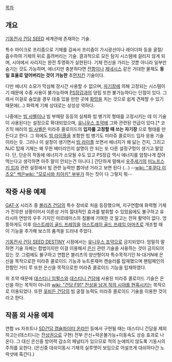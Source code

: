 [[목차]]

== 개요 ==
[[기동전사 건담 SEED]] 세계관에 존재하는 기술. 

특수 마이크로 프리즘으로 기체를 감싸서 프리즘이 가시광선이나 레이더파 등을 굴절/흡수하여 기체의 뒤로 흘려버리는 기술. 결과적으로 모든 탐지 시스템에 걸리지 않게 되며, 시야에서 사리지는 완전 투명화가 실현된다. 기체 전신을 가리는 것뿐 아니라 일부만 숨기는 것도 가능하며, 에너지만 충분하다면 [[전함]]이나 [[제네시스]] 같은 거대한 물체도 '''동일 효율로 덮어버리는 것이 가능한''' 초[[먼치킨]] 기술이다.

다만 에너지 소모가 막심해 장시간 사용할 수 없으며, [[자기장]]에 의해 고정되는 시스템이기 때문에 수중 사용이 불가능하며 [[PS장갑]]과의 양립 또한 불가능하다는 단점이 있다. 그래서 이걸로 숨었을 경우 대충 있을 만한 곳에 [[화망]]을 치는 것으로 쉽게 견제할 수 있기 때문에(…) 화력계 기체 상대로는 상성상 약하다.

나중에는 [[빔 샤벨]]이나 빔 부메랑 등등의 실체화 빔 병기의 형태를 고정시키는 데 이 기술이 사용된다는 설정으로 확대되었으며, [[유니우스 조약]]에 그와 관련된 언급이 있다.[* 코즈믹 에러의 [[빔 사벨]]은 미라쥬 콜로이드의 '''입자를 고정할 때 쓰는 자기장''' 으로 형태를 만든다고 한다. 그 외에도 [[빔 라이플]]을 포함한 빔 병기도 미라쥬 콜로이드 입자 응용 기술이라는 듯. 그러나 이 설정이 생기면서 [[빔 라이플]] 쏘면서 에너지가 왜 닳는 건지, 그리고 NJC 탑재 기체는 왜 무한 배터리인지 설명이 안 되는 또 다른 설정구멍이 생기고 말았다. 단, 단순히 작동에 에너지가 소모될 수도 있고 PS장갑 역시 에너지를 엄청나게 잡아먹는다고 생각하면 아주 말이 안되는건 아니다.] 간단하게 말해서 [[우주세기]]의 [[미노프스키 입자]] 관련 설정에서 빔 관련 능력만 뽑아낸 거라고 보면 된다 (…) --[[wiki: "후쿠다 미츠오" 썩은]][[wiki: "모로사와 치아키" 부부]]가 하는 짓이 다 그렇지 뭐--

== 작중 사용 예제 ==
[[GAT-X]] 시리즈 중 [[블리츠 건담]]의 특수 장비로 처음 등장했으며, 지구연합에 화력형 기체가 전무한 상황이어서 이론상 거의 절대적인 효과를 발휘할 수 있었음에도 불구하고 유라시아 연방의 우주 기지인 아르테미스의 침몰에 기여한 것 말고는 전혀 활약이 없다. 엉뚱하게도 이후 [[아스트레이 골드 프레임]]을 [[아스트레이 골드 프레임 아마츠]]로 개조할 때 이 기능을 추가해 보스의 품격을 드러내 주었다.

[[기동전사 건담 SEED DESTINY]] 시점에서는 [[유니우스 조약]]으로 금지되었다. 엄밀히 말하면 기술 자체는 합법이지만 이걸 이용해서 [[은신]] 관련 기술을 사용하는 것이 금지되어 있는 것. 그럼에도 불구하고 연합은 블리츠의 양산형이자 특수목적기인 N-대거N에 은신을 목적으로한 미라쥬 콜로이드 기능과 뉴트론재머 캔슬러를 탑재했으며 팬텀페인의 전함인 거티 루 또한 은신을 목적으로한 미라쥬 콜로이드 기능을 탑재하였다.

위 조약 때문에 [[데스티니 임펄스]]와 [[데스티니 건담]]에 사용된 미라쥬 콜로이드 기술은 은신을 하는 목적이 아니라 [[wiki: "건담 F91" 잔상을 남겨 적의 시야를 현혹시키는]] 목적으로 이용되었다. 또한 [[포비든 건담]]의 빔 굴절 능력도 미라쥬 콜로이드 기술을 이용한 것이라고 한다.

== 작품 외 사용 예제 ==
연합 vs 자프트나 [[SD건담 캡슐파이터 온라인]] 등에서 구현될 때는 데스티니 건담을 제외하고는(데스티니는 [[잔상권]]으로 구현) 전부 은신+락온불가능+이동속도 상승 효과로 나온다. 그 대신 은신중 방어력 감소의 페널티가 있으므로 적의 눈에띄지 않도록 기동시의 주의를 요한다. (은신중 대쉬이동시 기체의 실루엣이 보임으로 어설프게 대쉬하다간 노락샷에 훅간다.)  
